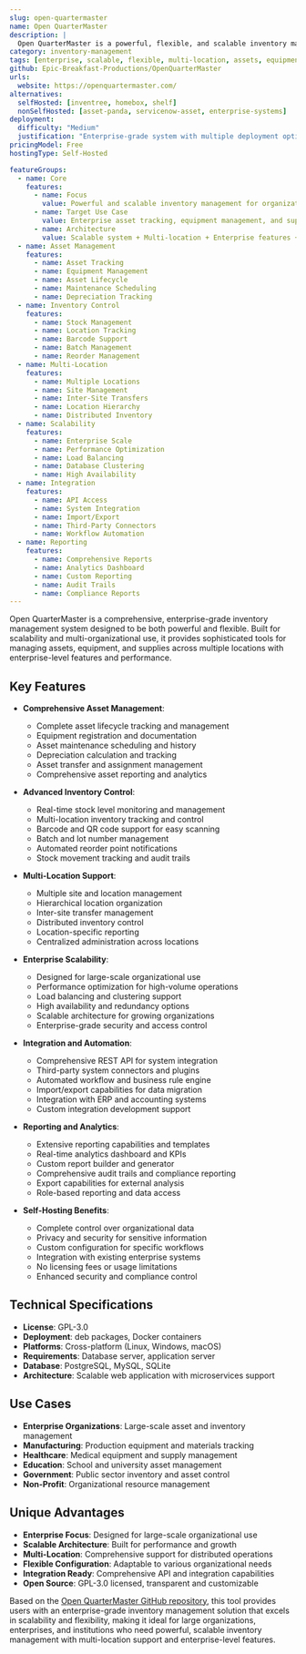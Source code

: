 ```yaml
---
slug: open-quartermaster
name: Open QuarterMaster
description: |
  Open QuarterMaster is a powerful, flexible, and scalable inventory management system designed for various organizational needs. It provides comprehensive tools for tracking assets, equipment, and supplies with enterprise-grade features and multi-location support.
category: inventory-management
tags: [enterprise, scalable, flexible, multi-location, assets, equipment, supplies]
github: Epic-Breakfast-Productions/OpenQuarterMaster
urls:
  website: https://openquartermaster.com/
alternatives:
  selfHosted: [inventree, homebox, shelf]
  nonSelfHosted: [asset-panda, servicenow-asset, enterprise-systems]
deployment:
  difficulty: "Medium"
  justification: "Enterprise-grade system with multiple deployment options. Requires proper configuration for scalability and multi-location support."
pricingModel: Free
hostingType: Self-Hosted

featureGroups:
  - name: Core
    features:
      - name: Focus
        value: Powerful and scalable inventory management for organizational needs
      - name: Target Use Case
        value: Enterprise asset tracking, equipment management, and supply inventory
      - name: Architecture
        value: Scalable system + Multi-location + Enterprise features + Flexible configuration
  - name: Asset Management
    features:
      - name: Asset Tracking
      - name: Equipment Management
      - name: Asset Lifecycle
      - name: Maintenance Scheduling
      - name: Depreciation Tracking
  - name: Inventory Control
    features:
      - name: Stock Management
      - name: Location Tracking
      - name: Barcode Support
      - name: Batch Management
      - name: Reorder Management
  - name: Multi-Location
    features:
      - name: Multiple Locations
      - name: Site Management
      - name: Inter-Site Transfers
      - name: Location Hierarchy
      - name: Distributed Inventory
  - name: Scalability
    features:
      - name: Enterprise Scale
      - name: Performance Optimization
      - name: Load Balancing
      - name: Database Clustering
      - name: High Availability
  - name: Integration
    features:
      - name: API Access
      - name: System Integration
      - name: Import/Export
      - name: Third-Party Connectors
      - name: Workflow Automation
  - name: Reporting
    features:
      - name: Comprehensive Reports
      - name: Analytics Dashboard
      - name: Custom Reporting
      - name: Audit Trails
      - name: Compliance Reports
---
```


Open QuarterMaster is a comprehensive, enterprise-grade inventory management system designed to be both powerful and flexible. Built for scalability and multi-organizational use, it provides sophisticated tools for managing assets, equipment, and supplies across multiple locations with enterprise-level features and performance.

## Key Features

- **Comprehensive Asset Management**:

  - Complete asset lifecycle tracking and management
  - Equipment registration and documentation
  - Asset maintenance scheduling and history
  - Depreciation calculation and tracking
  - Asset transfer and assignment management
  - Comprehensive asset reporting and analytics

- **Advanced Inventory Control**:

  - Real-time stock level monitoring and management
  - Multi-location inventory tracking and control
  - Barcode and QR code support for easy scanning
  - Batch and lot number management
  - Automated reorder point notifications
  - Stock movement tracking and audit trails

- **Multi-Location Support**:

  - Multiple site and location management
  - Hierarchical location organization
  - Inter-site transfer management
  - Distributed inventory control
  - Location-specific reporting
  - Centralized administration across locations

- **Enterprise Scalability**:

  - Designed for large-scale organizational use
  - Performance optimization for high-volume operations
  - Load balancing and clustering support
  - High availability and redundancy options
  - Scalable architecture for growing organizations
  - Enterprise-grade security and access control

- **Integration and Automation**:

  - Comprehensive REST API for system integration
  - Third-party system connectors and plugins
  - Automated workflow and business rule engine
  - Import/export capabilities for data migration
  - Integration with ERP and accounting systems
  - Custom integration development support

- **Reporting and Analytics**:

  - Extensive reporting capabilities and templates
  - Real-time analytics dashboard and KPIs
  - Custom report builder and generator
  - Comprehensive audit trails and compliance reporting
  - Export capabilities for external analysis
  - Role-based reporting and data access

- **Self-Hosting Benefits**:
  - Complete control over organizational data
  - Privacy and security for sensitive information
  - Custom configuration for specific workflows
  - Integration with existing enterprise systems
  - No licensing fees or usage limitations
  - Enhanced security and compliance control

## Technical Specifications

- **License**: GPL-3.0
- **Deployment**: deb packages, Docker containers
- **Platforms**: Cross-platform (Linux, Windows, macOS)
- **Requirements**: Database server, application server
- **Database**: PostgreSQL, MySQL, SQLite
- **Architecture**: Scalable web application with microservices support

## Use Cases

- **Enterprise Organizations**: Large-scale asset and inventory management
- **Manufacturing**: Production equipment and materials tracking
- **Healthcare**: Medical equipment and supply management
- **Education**: School and university asset management
- **Government**: Public sector inventory and asset control
- **Non-Profit**: Organizational resource management

## Unique Advantages

- **Enterprise Focus**: Designed for large-scale organizational use
- **Scalable Architecture**: Built for performance and growth
- **Multi-Location**: Comprehensive support for distributed operations
- **Flexible Configuration**: Adaptable to various organizational needs
- **Integration Ready**: Comprehensive API and integration capabilities
- **Open Source**: GPL-3.0 licensed, transparent and customizable

Based on the [Open QuarterMaster GitHub repository](https://github.com/Epic-Breakfast-Productions/OpenQuarterMaster), this tool provides users with an enterprise-grade inventory management solution that excels in scalability and flexibility, making it ideal for large organizations, enterprises, and institutions who need powerful, scalable inventory management with multi-location support and enterprise-level features.
